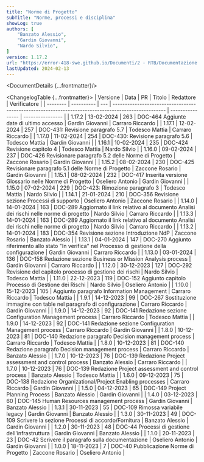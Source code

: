 ```yaml
---
title: "Norme di Progetto"
subTitle: "Norme, processi e disciplina"
showLog: true
authors: [
	"Banzato Alessio",
	"Gardin Giovanni",
	"Nardo Silvio",
]
version: 1.17.2
url: "https://error-418-swe.github.io/Documenti/2 - RTB/Documentazione interna/Norme di Progetto_v1.17.2.pdf"
lastUpdated: 2024-02-13
---
```



<DocumentDetails {...frontmatter}/>

<ChangelogTable {...frontmatter}>
| Versione | Data       | PR  | Titolo                                                                                              | Redattore        | Verificatore     |
| -------- | ---------- | --- | --------------------------------------------------------------------------------------------------- | ---------------- | ---------------- |
| 1.17.2   | 13-02-2024 | 263 | DOC-464 Aggiunte date di ultimo accesso                                                             | Gardin Giovanni  | Carraro Riccardo |
| 1.17.1   | 12-02-2024 | 257 | DOC-431: Revisione paragrafo 5.7                                                                    | Todesco Mattia   | Carraro Riccardo |
| 1.17.0   | 11-02-2024 | 254 | DOC-430: Revisione paragrafo 5.6                                                                    | Todesco Mattia   | Gardin Giovanni  |
| 1.16.1   | 10-02-2024 | 235 | DOC-424 Revisione capitolo 4                                                                        | Todesco Mattia   | Nardo Silvio     |
| 1.16.0   | 09-02-2024 | 237 | DOC-426 Revisionare paragrafo 5.2 delle Norme di Progetto                                           | Zaccone Rosario  | Gardin Giovanni  |
| 1.15.2   | 08-02-2024 | 230 | DOC-425 Revisionare paragrafo 5.1 delle Norme di Progetto                                           | Zaccone Rosario  | Gardin Giovanni  |
| 1.15.1   | 08-02-2024 | 232 | DOC-417 Inserita versione Glossario nelle Norme di Progetto                                         | Oseliero Antonio | Gardin Giovanni  |
| 1.15.0   | 07-02-2024 | 229 | DOC-423: Rimozione paragrafo 3                                                                      | Todesco Mattia   | Nardo Silvio     |
| 1.14.1   | 21-01-2024 | 210 | DOC-356 Revisione sezione Processi di supporto                                                      | Oseliero Antonio | Zaccone Rosario  |
| 1.14.0   | 14-01-2024 | 163 | DOC-289 Aggiornato il link relativo al documento Analisi dei rischi nelle norme di progetto         | Nardo Silvio     | Carraro Riccardo |
| 1.13.3   | 14-01-2024 | 163 | DOC-289 Aggiornato il link relativo al documento Analisi dei rischi nelle norme di progetto         | Nardo Silvio     | Carraro Riccardo |
| 1.13.2   | 14-01-2024 | 183 | DOC-354 Revisione sezione Introduzione NdP                                                          | Zaccone Rosario  | Banzato Alessio  |
| 1.13.1   | 04-01-2024 | 147 | DOC-270 Aggiunto riferimento allo stato "In verifica" nel Processo di gestione della configurazione | Gardin Giovanni  | Carraro Riccardo |
| 1.13.0   | 03-01-2024 | 136 | DOC-158 Redazione sezione Business or Mission Analysis process                                      | Gardin Giovanni  | Carraro Riccardo |
| 1.12.0   | 30-12-2023 | 127 | DOC-292 Revisione del capitolo processo di gestione dei rischi                                      | Nardo Silvio     | Todesco Mattia   |
| 1.11.0   | 22-12-2023 | 119 | DOC-152 Aggiunto capitolo Processo di Gestione dei Rischi                                           | Nardo Silvio     | Oseliero Antonio |
| 1.10.0   | 15-12-2023 | 105 | Aggiunto paragrafo Information Management                                                           | Carraro Riccardo | Todesco Mattia   |
| 1.9.1    | 14-12-2023 | 99  | DOC-267 Sostituzione immagine con table nel paragrafo di configurazione                             | Carraro Riccardo | Gardin Giovanni  |
| 1.9.0    | 14-12-2023 | 92  | DOC-141 Redazione sezione Configuration Management process                                          | Carraro Riccardo | Todesco Mattia   |
| 1.9.0    | 14-12-2023 | 92  | DOC-141 Redazione sezione Configuration Management process                                          | Carraro Riccardo | Gardin Giovanni  |
| 1.8.0    | 10-12-2023 | 81  | DOC-140 Redazione paragrafo Decision management process                                             | Carraro Riccardo | Todesco Mattia   |
| 1.8.0    | 10-12-2023 | 81  | DOC-140 Redazione paragrafo Decision management process                                             | Carraro Riccardo | Banzato Alessio  |
| 1.7.0    | 10-12-2023 | 76  | DOC-139 Redazione Project assessment and control process                                            | Banzato Alessio  | Carraro Riccardo |
| 1.7.0    | 10-12-2023 | 76  | DOC-139 Redazione Project assessment and control process                                            | Banzato Alessio  | Todesco Mattia   |
| 1.6.0    | 09-12-2023 | 75  | DOC-138 Redazione Organizational/Project Enabling processes                                         | Carraro Riccardo | Gardin Giovanni  |
| 1.5.0    | 04-12-2023 | 65  | DOC-149 Project Planning Process                                                                    | Banzato Alessio  | Gardin Giovanni  |
| 1.4.0    | 03-12-2023 | 60  | DOC-145 Human Resources management process                                                          | Gardin Giovanni  | Banzato Alessio  |
| 1.3.1    | 30-11-2023 | 55  | DOC-109 Rimossa variabile legacy                                                                    | Gardin Giovanni  | Banzato Alessio  |
| 1.3.0    | 30-11-2023 | 49  | DOC-109 Scrivere la sezione Processi di accordo/Fornitura                                           | Banzato Alessio  | Gardin Giovanni  |
| 1.2.0    | 30-11-2023 | 48  | DOC-44 Processi di gestione dell'infrastruttura                                                     | Gardin Giovanni  | Banzato Alessio  |
| 1.1.0    | 20-11-2023 | 23  | DOC-42 Scrivere il paragrafo sulla documentazione                                                   | Oseliero Antonio | Gardin Giovanni  |
| 1.0.0    | 18-11-2023 | 7   | DOC-40 Pubblicazione Norme di Progetto                                                              | Zaccone Rosario  | Oseliero Antonio |
</ChangelogTable>

